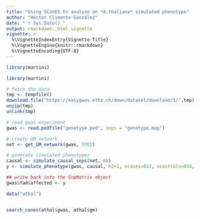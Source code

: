 ```yaml
---
title: "Using SConES to analyze an *A.thaliana* simulated phenotype"
author: "Héctor Climente-González"
date: "`r Sys.Date()`"
output: rmarkdown::html_vignette
vignette: >
  %\VignetteIndexEntry{Vignette Title}
  %\VignetteEngine{knitr::rmarkdown}
  %\VignetteEncoding{UTF-8}
---
```


```r
library(martini)
```

```r
library(martini)

# fetch the data
tmp <- tempfile()
download.file("https://easygwas.ethz.ch/down/dataset/download/1/",tmp)
unzip(tmp)
unlink(tmp)

# read gwas experiment
gwas <- read.pedfile("genotype.ped", snps = "genotype.map")

# create GM network
net <- get_GM_network(gwas, 3702)

# generate simulated phenotypes
causal <- simulate_causal_snps(net, 60)
y <- simulate_phenotype(gwas, causal, h2=1, ncases=653, ncontrols=654, qualitative=T)

## write back into the SnpMatrix object
gwas$fam$affected <- y
```

```r
data("athal")
```

```r

```

```r
search_cones(athal$gwas, athal$gm)
```
